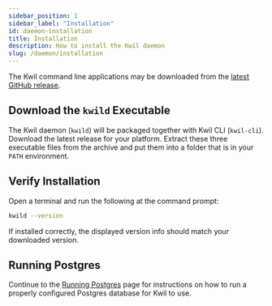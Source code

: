```yaml
---
sidebar_position: 1
sidebar_label: "Installation"
id: daemon-installation
title: Installation
description: How to install the Kwil daemon
slug: /daemon/installation
---
```


The Kwil command line applications may be downloaded from the
[latest GitHub release](https://github.com/kwilteam/kwil-db/releases/latest).

## Download the `kwild` Executable

The Kwil daemon (`kwild`) will be packaged together with Kwil CLI (`kwil-cli`).
Download the latest release for your platform.  Extract these three executable files from the archive and put them
into a folder that is in your `PATH` environment.

## Verify Installation

Open a terminal and run the following at the command prompt:

```bash
kwild --version
```

If installed correctly, the displayed version info should match your downloaded version.

## Running Postgres

Continue to the [Running Postgres](/docs/daemon/running-postgres) page for instructions on how to run a properly configured
Postgres database for Kwil to use.
